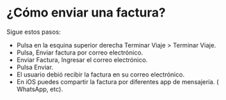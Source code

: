 # ¿Cómo enviar una factura?

Sigue estos pasos:

* Pulsa en la esquina superior derecha Terminar Viaje > Terminar Viaje.
* Pulsa, Enviar factura por correo electrónico.
* Enviar Factura, Ingresar  el  correo electrónico.
* Pulsa Enviar.
* El usuario debió recibir la factura  en su  correo electrónico.
* En iOS puedes compartir la factura por diferentes app de mensajería. ( WhatsApp, etc).

